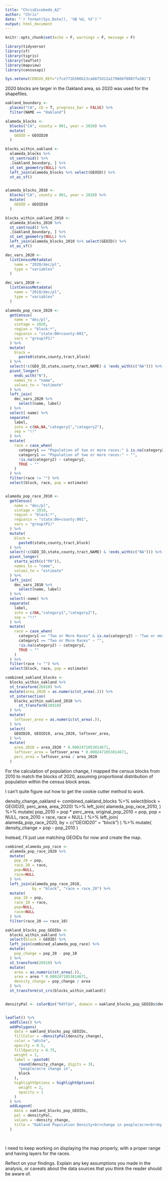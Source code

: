 ```yaml
---
title: "ChrisEscobedo_A2"
author: "Chris"
date: "`r format(Sys.Date(), '%B %d, %Y')`"
output: html_document
---
```


```r
knitr::opts_chunk$set(echo = F, warnings = F, message = F)
```


```r
library(tidyverse)
library(sf)
library(tigris)
library(leaflet)
library(mapview)
library(censusapi)

Sys.setenv(CENSUS_KEY="c7ce771b506b13ca6875d12a179606f8087fa381")
```

2020 blocks are larger in the Oakland area, so 2020 was used for the shapefiles.

```r
oakland_boundary <- 
  places("CA", cb = T, progress_bar = FALSE) %>% 
  filter(NAME == "Oakland")

alameda_blocks <- 
  blocks("CA", county = 001, year = 2020) %>% 
  mutate(
    GEOID = GEOID20
  )

blocks_within_oakland <-
  alameda_blocks %>% 
  st_centroid() %>% 
  .[oakland_boundary, ] %>% 
  st_set_geometry(NULL) %>% 
  left_join(alameda_blocks %>% select(GEOID)) %>% 
  st_as_sf()


alameda_blocks_2010 <- 
  blocks("CA", county = 001, year = 2010) %>% 
  mutate(
    GEOID = GEOID10
  )

blocks_within_oakland_2010 <-
  alameda_blocks_2010 %>% 
  st_centroid() %>% 
  .[oakland_boundary, ] %>% 
  st_set_geometry(NULL) %>% 
  left_join(alameda_blocks_2010 %>% select(GEOID)) %>% 
  st_as_sf()

dec_vars_2020 <-
  listCensusMetadata(
    name = "2020/dec/pl",
    type = "variables"
  )

dec_vars_2010 <-
  listCensusMetadata(
    name = "2010/dec/pl",
    type = "variables"
  )

alameda_pop_race_2020 <-
  getCensus(
    name = "dec/pl",
    vintage = 2020,
    region = "block:*", 
    regionin = "state:06+county:001",
    vars = "group(P1)"
  ) %>% 
  mutate(
    block =
      paste0(state,county,tract,block)
  ) %>% 
  select(!c(GEO_ID,state,county,tract,NAME) & !ends_with(c("NA"))) %>% 
  pivot_longer(
    ends_with("N"),
    names_to = "name",
    values_to = "estimate"
  ) %>%
  left_join(
    dec_vars_2020 %>% 
      select(name, label)
  ) %>% 
  select(-name) %>% 
  separate(
    label,
    into = c(NA,NA,"category1","category2"),
    sep = "!!"
  ) %>% 
  mutate(
    race = case_when(
      category1 == "Population of two or more races:" & is.na(category2) ~ "Two or more races",
      category1 == "Population of two or more races:" ~ "",
      !is.na(category2) ~ category2,
      TRUE ~ ""
    )
  ) %>% 
  filter(race != "") %>% 
  select(block, race, pop = estimate)


alameda_pop_race_2010 <-
  getCensus(
    name = "dec/pl",
    vintage = 2010,
    region = "block:*", 
    regionin = "state:06+county:001",
    vars = "group(P1)"
  ) %>% 
  mutate(
    block =
      paste0(state,county,tract,block)
  ) %>% 
  select(!c(GEO_ID,state,county,tract,NAME) & !ends_with(c("NA"))) %>% 
  pivot_longer(
    starts_with(c("P0")),
    names_to = "name",
    values_to = "estimate"
  ) %>%
  left_join(
    dec_vars_2010 %>% 
      select(name, label)
  ) %>% 
  select(-name) %>% 
  separate(
    label,
    into = c(NA,"category1","category2"),
    sep = "!!"
  ) %>% 
  mutate(
    race = case_when(
      category1 == "Two or More Races" & is.na(category2) ~ "Two or more races",
      category1 == "Two or More Races" ~ "",
      !is.na(category2) ~ category2,
      TRUE ~ ""
    )
  ) %>% 
  filter(race != "") %>% 
  select(block, race, pop = estimate)
```


```r
combined_oakland_blocks <-
  blocks_within_oakland %>% 
  st_transform(26910) %>% 
  mutate(area_2020 = as.numeric(st_area(.))) %>% 
  st_intersection(
    blocks_within_oakland_2010 %>% 
      st_transform(26910)
  ) %>% 
  mutate(
    leftover_area = as.numeric(st_area(.)),
  ) %>% 
  select(
    GEOID20, GEOID10, area_2020, leftover_area,
  ) %>% 
  mutate(
    area_2020 = area_2020 * 0.0002471053814671,
    leftover_area = leftover_area * 0.0002471053814671,
    perc_area = leftover_area / area_2020
  )

```

For the calculation of population change, I mapped the census blocks from 2010 to match the blocks of 2020, assuming proportional distribution of population within the census block areas. 

I can't quite figure out how to get the cookie cutter method to work.


density_change_oakland <-
  combined_oakland_blocks %>% 
  select(block = GEOID20, perc_area, area_2020) %>% 
  left_join(
    alameda_pop_race_2010,
  ) %>% 
  mutate(
    pop_2010 = pop * perc_area,
    original_pop_2010 = pop,
    pop = NULL,
    race_2010 = race,
    race = NULL
  ) %>% 
  left_join(
    alameda_pop_race_2020,
    by = c("GEOID20" = "block")
  ) %>% 
  mutate(
    density_change = pop - pop_2010
  )


Instead, I'll just use matching GEOIDs for now and create the map.

```r
combined_alameda_pop_race <-
  alameda_pop_race_2020 %>% 
  mutate(
    pop_20 = pop,
    race_20 = race,
    pop=NULL,
    race=NULL
  ) %>% 
  left_join(alameda_pop_race_2010,
            by = "block", "race = race_20") %>% 
  mutate(
    pop_10 = pop,
    race_10 = race,
    pop=NULL,
    race=NULL
  ) %>% 
  filter(race_20 == race_10)

oakland_blocks_pop_GEOIDs <-
  blocks_within_oakland %>% 
  select(block = GEOID) %>% 
  left_join(combined_alameda_pop_race) %>% 
  mutate(
    pop_change = pop_20 - pop_10
  ) %>% 
  st_transform(26910) %>% 
  mutate(
    area = as.numeric(st_area(.)),
    area = area * 0.0002471053814671,
    density_change = pop_change / area
  ) %>% 
  st_transform(st_crs(blocks_within_oakland))


densityPal <- colorBin("RdYlGn", domain = oakland_blocks_pop_GEOIDs$density_change)


leaflet() %>% 
  addTiles() %>% 
  addPolygons(
    data = oakland_blocks_pop_GEOIDs,
    fillColor = ~densityPal(density_change),
    color = "white",
    opacity = 0.5,
    fillOpacity = 0.75,
    weight = 1,
    label = ~paste0(
      round(density_change, digits = 3),
      "people/acre change in",
      block
    ),
    highlightOptions = highlightOptions(
      weight = 2,
      opacity = 1
    )
  ) %>% 
  addLegend(
    data = oakland_blocks_pop_GEOIDs,
    pal = densityPal,
    values = ~density_change,
    title = "Oakland Population Density<br>change in people/acre<br>by race from 2010-2020"
  )
  
  
```
I need to keep working on displaying the map properly, with a proper range and having layers for the races. 

Reflect on your findings. Explain any key assumptions you made in the analysis, or caveats about the data sources that you think the reader should be aware of. 